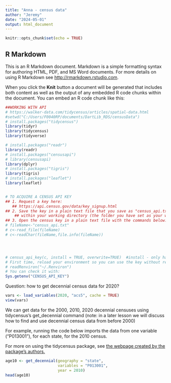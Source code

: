 ---
title: "Anna - census data"
author: "Jeremy"
date: "2024-05-01"
output: html_document
---

```{r setup, include=FALSE}
knitr::opts_chunk$set(echo = TRUE)
```

## R Markdown

This is an R Markdown document. Markdown is a simple formatting syntax for authoring HTML, PDF, and MS Word documents. For more details on using R Markdown see <http://rmarkdown.rstudio.com>.

When you click the **Knit** button a document will be generated that includes both content as well as the output of any embedded R code chunks within the document. You can embed an R code chunk like this:

``` {r}
##WORKING WITH API
# https://walker-data.com/tidycensus/articles/spatial-data.html
#setwd("C:/Users/F0040RP/documents/DartLib_RDS/censusData")
# install.packages("tidycensus")
library(tidyr)
library(tidycensus)
library(tidyverse)

# install.packages("readr")
library(readr)
# install.packages("censusapi")
# library(censusapi)
library(dplyr)
# install.packages("tigris")
library(tigris)
# install.packages("leaflet")
library(leaflet)


# TO ACQUIRE A CENSUS API KEY
## 1. Request a key here:
   ## https://api.census.gov/data/key_signup.html
## 2. Save the key in a plain text file that you save as "census_api.txt
    ## within your working directory (the folder you have set as your w.d. with setwd() above)
## 3. Open the census key in a plain text file with the commands below:
# fileName<-"census_api.txt"
# c<-read_file(fileName)
# c<-readChar(fileName,file.info(fileName))




# census_api_key(c, install = TRUE, overwrite=TRUE)  #install - only have to run this line once
# First time, reload your environment so you can use the key without restarting R.
# readRenviron("~/.Renviron")
# You can check it with:
Sys.getenv("CENSUS_API_KEY")

```
Question: how to get decennial census data for 2020?

```{r}
vars <- load_variables(2020, "acs5", cache = TRUE)
view(vars)
```

We can get data for the 2000, 2010, 2020 decennial censuses using tidycensus's get_decennial command (note: in a later lesson we will discuss how to find and use decennial census data from before 2000)

For example, running the code below imports the data from one variable ("P013001"), for each state, for the 2010 census. 

For more on using the tidycensus package, see [the webpage created by the package's authors.](https://walker-data.com/tidycensus/)

```{r}
age10 <- get_decennial(geography = "state", 
                       variables = "P013001", 
                       year = 2010)
head(age10)

```